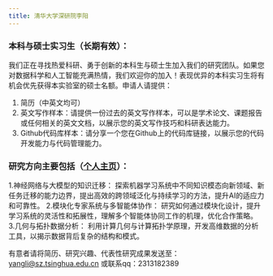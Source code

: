 ```yaml
---
title: 清华大学深研院李阳
---
```


### 本科与硕士实习生（长期有效）：
我们正在寻找热爱科研、勇于创新的本科生与硕士生加入我们的研究团队。如果您对数据科学和人工智能充满热情，我们欢迎你的加入！表现优异的本科实习生将有机会优先获得本实验室的硕士名额。申请人请提供：
1. 简历（中英文均可）
2. 英文写作样本：请提供一份过去的英文写作样本，可以是学术论文、课题报告或任何相关的英文文档，以展示您的英文写作技巧和科研表达能力。
3. Github代码库样本：请分享一个您在Github上的代码库链接，以展示您的代码开发能力与代码管理能力。

### 研究方向主要包括（[个人主页](http://yangli-feasibility.com/home/)）：
1.神经网络与大模型的知识迁移： 探索机器学习系统中不同知识模态向新领域、新任务迁移的能力边界，提出高效的跨领域泛化与持续学习的方法，提升AI的适应力和可靠性。
2.模块化专家系统与多智能体协作： 研究如何通过模块化设计，提升学习系统的灵活性和拓展性，理解多个智能体协同工作的机理，优化合作策略。
3.几何与拓扑数据分析： 利用计算几何与计算拓扑学原理，开发高维数据的分析工具，以揭示数据背后复杂的结构和模式。

有意者请将简历、研究兴趣、代表性研究成果发送至：yangli@sz.tsinghua.edu.cn 或联系qq：2313182389